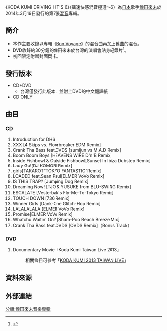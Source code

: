
{{infobox Album
| Name = Koda Kumi Driving Hit's 6
| Type = [[混音專輯|混音專輯]]
| Artist = [[倖田來未|倖田來未]]
| Cover = 
| Released = 2014年3月19日
| Recorded =
| Genre = [[J-POP|J-POP]]
| Length = 
| Label = [[rhythm_zone|rhythm zone]]
| Producer = 
| Reviews = 
| Chart position = 
| Last album =  ''[[Bon_Voyage_(倖田來未專輯)|Bon Voyage]]''<br />（2014年）
| This album = '''KODA KUMI DRIVING HIT'S 6''''<br />（2014年）
| Next album = 
}} 
《KODA KUMI DRIVING HIT'S 6》（飆速快感混音極選～6）為[[日本|日本]]歌手[[倖田來未|倖田來未]]於2014年3月19日發行的第7張[[混音|混音]]專輯。

==簡介==
*本作主要收錄以專輯《[[Bon_Voyage_(倖田來未專輯)|Bon Voyage]]》的混音曲再加上舊曲的混音。
*DVD收錄約30分鐘的倖田來未於台灣的演唱會貼身紀錄片<ref name="發行">{{cite web|url=http://rhythmzone.net/koda/news2/2014/02/2014319driving-hits6-dvd30.html|script-title=ja:2014年3月19日、倖田來未メガヒットシリーズ「Driving Hit's」の第6弾がリリース決定！DVDには本邦初公開！見応えたっぷりな台湾ドキュメンタリー映像を30分以上收錄！|accessdate=2014-02-28|work=|publisher=倖田來未官方網站|date=2014-02-12|deadurl=yes|archiveurl=https://web.archive.org/web/20140306065715/http://rhythmzone.net/koda/news2/2014/02/2014319driving-hits6-dvd30.html|archivedate=2014-03-06}}</ref>。
*初回限定附贈封面閃卡。

==發行版本==
*CD+DVD
**台灣僅發行此版本，並附上DVD的中文翻譯紙
*CD ONLY

==曲目==
===CD===
#Introduction for DH6
#XXX [4 Skips vs. Floorbreaker EDM Remix]
#Crank Tha Bass feat.OVDS [sumijun vs M.A.D Remix] 
#Boom Boom Boys [HEAVENS WiRE D'n'B Remix]
#Inside Fishbowl & Outside Fishbowl[Sunset In Ibiza Dubstep Remix]
#Lady Go![DJ KOMORI Remix] 
#girls[TAKAROT“TOKYO FANTASTIC”Remix]
#LOADED feat.Sean Paul[ELMER VoVo Remix] 
#IS THIS TRAP? [Jumping Dog Remix]
#Dreaming Now! [TJO & YUSUKE from BLU-SWING Remix] 
#ESCALATE [Vesterbak's Fly-Me-To-Tokyo Remix]　
#TOUCH DOWN [736 Remix] 
#Winner Girls [Dank-One Glitch-Hop Remix] 
#LALALALALA [ELMER VoVo Remix] 
#Promise[ELMER VoVo Remix] 
#Whatchu Waitin' On? [Sham-Poo Beach Breeze Mix]
#Crank Tha Bass feat.OVDS [OVDS Remix]（Bonus Track）

===DVD===
#Documentary Movie「Koda Kumi Taiwan Live 2013」
#:相關條目可參考「[[KODA_KUMI_2013_TAIWAN_LIVE|KODA KUMI 2013 TAIWAN LIVE]]」

==資料來源==
<references/>
==外部連結==
{{倖田來未}}

[[分類:倖田來未音樂專輯|分類:倖田來未音樂專輯]]